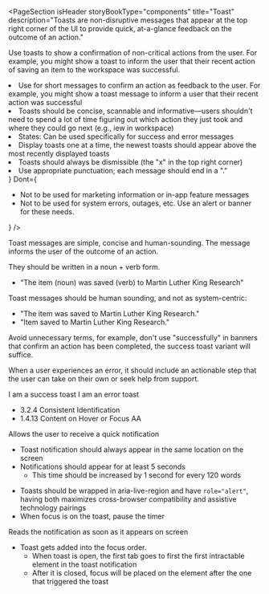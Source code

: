 
<PageSection
  isHeader
  storyBookType="components"
  title="Toast"
  description="Toasts are non-disruptive messages that appear at the top right corner of the UI to provide
    quick, at-a-glance feedback on the outcome of an action."
></PageSection>

<PageSection title="Usage">
  <p>
    Use toasts to show a confirmation of non-critical actions from the user. For example, you might
    show a toast to inform the user that their recent action of saving an item to the workspace was
    successful.
  </p>
</PageSection>

<PageSection title="Best practices">
  <BestPractices
    Do={
      <ul>
        <li>
          Use for short messages to confirm an action as feedback to the user. For example, you
          might show a toast message to inform a user that their recent action was successful
        </li>
        <li>
          Toasts should be concise, scannable and informative—users shouldn't need to spend a lot of
          time figuring out which action they just took and where they could go next (e.g., iew in
          workspace)
        </li>
        <li>States: Can be used specifically for success and error messages</li>
        <li>
          Display toasts one at a time, the newest toasts should appear above the most recently
          displayed toasts
        </li>
        <li>Toasts should always be dismissible (the "x" in the top right corner)</li>
        <li>Use appropriate punctuation; each message should end in a "."</li>
      </ul>
    }
    Dont={
      <ul>
        <li>Not to be used for marketing information or in-app feature messages</li>
        <li>
          Not to be used for system errors, outages, etc. Use an alert or banner for these needs.
        </li>
      </ul>
    }
  />
</PageSection>

<PageSection title="Content guidelines">
  <PageSection subSectionLevel={1} title="Toast messages">
    <PageSection subSectionLevel={2} title="Success">
      <p>
        Toast messages are simple, concise and human-sounding. The message informs the user of the
        outcome of an action.
      </p>
      <p>They should be written in a noun + verb form.</p>
      <ul className="list-example__no-bullets">
        <li style={{ display: 'flex' }}>
          "The item (noun) was saved (verb) to Martin Luther King Research"
        </li>
      </ul>
      <p>Toast messages should be human sounding, and not as system-centric:</p>
      <ul className="list-example__no-bullets">
        <li style={{ display: 'flex', color: 'var(--pharos-color-green-base)' }}>
          <PharosIcon
            name={'checkmark'}
            class="checkmark"
            style={{
              marginRight: 'var(--pharos-spacing-one-half-x)',
              fill: 'var(--pharos-color-green-base)',
            }}
          ></PharosIcon>"The item was saved to Martin Luther King Research."
        </li>
        <li style={{ display: 'flex', color: 'var(--pharos-color-living-coral-53)' }}>
          <PharosIcon
            name={'close'}
            class="close"
            style={{
              marginRight: 'var(--pharos-spacing-one-half-x',
              fill: 'var(--pharos-color-living-coral-53)',
            }}
          ></PharosIcon>"Item saved to Martin Luther King Research."
        </li>
      </ul>
      <p>
        Avoid unnecessary terms, for example, don't use "successfully" in banners that confirm an
        action has been completed, the success toast variant will suffice.
      </p>
    </PageSection>
    <PageSection subSectionLevel={2} title="Error">
      <p>
        When a user experiences an error, it should include an actionable step that the user can
        take on their own or seek help from support.
      </p>
    </PageSection>
  </PageSection>
</PageSection>

<PageSection title="State">
  <PharosToast open>I am a success toast</PharosToast>
  <PharosToast status="error" open>
    I am an error toast
  </PharosToast>
</PageSection>

<PageSection title="Accessibility">
  <PageSection subSectionLevel={1} title="Relevant WCAG guidelines">
    <ul>
      <li>
        <PharosLink href="https://www.w3.org/WAI/WCAG21/Understanding/consistent-identification.html">
          3.2.4 Consistent Identification
        </PharosLink>
      </li>
      <li>
        <PharosLink href="https://www.w3.org/WAI/WCAG21/Understanding/content-on-hover-or-focus.html">
          1.4.13 Content on Hover or Focus AA
        </PharosLink>
      </li>
    </ul>
  </PageSection>
  <PageSection subSectionLevel={1} title="Importance">
    <p>Allows the user to receive a quick notification</p>
  </PageSection>
  <PageSection subSectionLevel={1} title="Visual expectations">
    <ul>
      <li>Toast notification should always appear in the same location on the screen</li>
      <li>
        Notifications should appear for at least 5 seconds
        <ul>
          <li>This time should be increased by 1 second for every 120 words</li>
        </ul>
      </li>
    </ul>
  </PageSection>
  <PageSection subSectionLevel={1} title="Code expectations">
    <ul>
      <li>
        Toasts should be wrapped in aria-live-region and have <code>role="alert"</code>, having both
        maximizes cross-browser compatibility and assistive technology pairings
      </li>
      <li>When focus is on the toast, pause the timer</li>
    </ul>
  </PageSection>
  <PageSection subSectionLevel={1} title="Expected actions">
    <PageSection subSectionLevel={2} title="Screen reader">
      <p>Reads the notification as soon as it appears on screen</p>
    </PageSection>
    <PageSection subSectionLevel={2} title="Keyboard">
      <ul>
        <li>
          Toast gets added into the focus order.
          <ul>
            <li>
              When toast is open, the first tab goes to first the first intractable element in the
              toast notification
            </li>
            <li>
              After it is closed, focus will be placed on the element after the one that triggered
              the toast
            </li>
          </ul>
        </li>
      </ul>
    </PageSection>
  </PageSection>
</PageSection>
